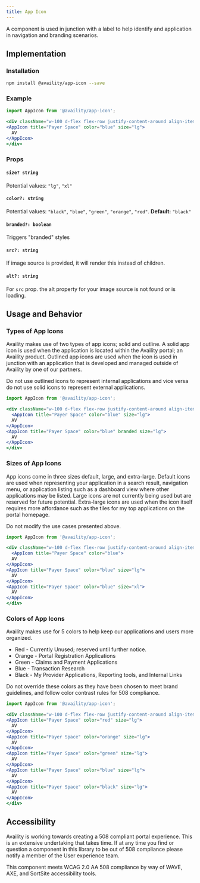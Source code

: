 ```yaml
---
title: App Icon
---
```

A component is used in junction with a label to help identify and application in navigation and branding scenarios.

## Implementation 

### Installation

```bash
npm install @availity/app-icon --save
```

### Example

```jsx live=true viewCode=true
import AppIcon from '@availity/app-icon';

<div className="w-100 d-flex flex-row justify-content-around align-items-center">
<AppIcon title="Payer Space" color="blue" size="lg">
  AV
</AppIcon>
</div>
```

### Props

#### `size? string`
Potential values: `"lg"`, `"xl"`

#### `color?: string`
Potential values: `"black"`, `"blue"`, `"green"`, `"orange"`, `"red"`. **Default:** `"black"`

#### `branded?: boolean`
Triggers "branded" styles

#### `src?: string`
If image source is provided, it will render this instead of children.

#### `alt?: string`
For `src` prop. the alt property for your image source is not found or is loading.


## Usage and Behavior

### Types of App Icons

Availity makes use of two types of app icons; solid and outline. A solid app icon is used 
when the application is located within the Availity portal; an Availity product.
Outlined app icons are used when the icon is used in junction with an application that is 
developed and managed outside of Availity by one of our partners. 

<div class="disclaimer">
  Do not use outlined icons to represent internal applications and vice versa do not use solid icons to
  represent external applications. 
</div>

```jsx live=true viewCode=false
import AppIcon from '@availity/app-icon';

<div className="w-100 d-flex flex-row justify-content-around align-items-center">
  <AppIcon title="Payer Space" color="blue" size="lg">
  AV
</AppIcon>
<AppIcon title="Payer Space" color="blue" branded size="lg">
  AV
</AppIcon>
</div>
```


### Sizes of App Icons

App icons come in three sizes default, large, and extra-large. Default icons are used when representing 
your application in a search result, navigation menu, or application listing such as a dashboard view where
other applications may be listed. Large icons are not currently being used but are reserved for future potential.
Extra-large icons are used when the icon itself requires more affordance such as the tiles for my top applications
on the portal homepage. 

<div class="disclaimer">
  Do not modify the use cases presented above.
</div>

```jsx live=true viewCode=false
import AppIcon from '@availity/app-icon';

<div className="w-100 d-flex flex-row justify-content-around align-items-center">
  <AppIcon title="Payer Space" color="blue">
  AV
</AppIcon>
<AppIcon title="Payer Space" color="blue" size="lg">
  AV
</AppIcon>
<AppIcon title="Payer Space" color="blue" size="xl">
  AV
</AppIcon>
</div>
```



### Colors of App Icons

Availity makes use for 5 colors to help keep our applications and users more organized. 

* Red - Currently Unused; reserved until further notice. 
* Orange - Portal Registration Applications
* Green - Claims and Payment Applications
* Blue - Transaction Research
* Black - My Provider Applications, Reporting tools, and Internal Links

<div class="disclaimer">
  Do not override these colors as they have been chosen to meet brand guidelines, and follow color contrast rules for 508 compliance. 
</div>

```jsx live=true viewCode=false
import AppIcon from '@availity/app-icon';

<div className="w-100 d-flex flex-row justify-content-around align-items-center">
<AppIcon title="Payer Space" color="red" size="lg">
  AV
</AppIcon>
<AppIcon title="Payer Space" color="orange" size="lg">
  AV
</AppIcon>
<AppIcon title="Payer Space" color="green" size="lg">
  AV
</AppIcon>
<AppIcon title="Payer Space" color="blue" size="lg">
  AV
</AppIcon>
<AppIcon title="Payer Space" color="black" size="lg">
  AV
</AppIcon>
</div>
```



##  Accessibility

Availity is working towards creating a 508 compliant portal experience. This is an extensive undertaking that takes time. 
If at any time you find or question a component in this library to be out of 508 compliance please notify a member of the
User experience team.

<div class="disclaimer">
  This component meets WCAG 2.0 AA 508 compliance by way of WAVE, AXE, and SortSite accessibility tools.
</div>

